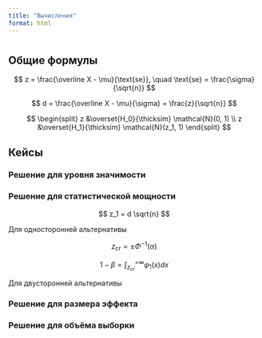 ```yaml
---
title: "Вычисления"
format: html
---
```


# \newenvironment{compound}{\left[\begin{gathered}}{\end{gathered}\right.}

## Общие формулы

$$
z = \frac{\overline X - \mu}{\text{se}}, \quad \text{se} = \frac{\sigma}{\sqrt{n}}
$$

$$
d = \frac{\overline X - \mu}{\sigma} = \frac{z}{\sqrt{n}}
$$

$$
\begin{split}
z &\overset{H_0}{\thicksim} \mathcal{N}(0, 1) \\
z &\overset{H_1}{\thicksim} \mathcal{N}(z_1, 1)
\end{split}
$$

## Кейсы

### Решение для уровня значимости

### Решение для статистической мощности

$$
z_1 = d \sqrt{n}
$$

Для односторонней альтернативы

$$
z_\text{cr} =\pm \Phi^{-1}(\alpha)
$$

$$
1 - \beta = \int_{z_\text{cr}}^{+\infty} \varphi_1(x)dx
$$

Для двусторонней альтернативы


### Решение для размера эффекта

### Решение для объёма выборки

